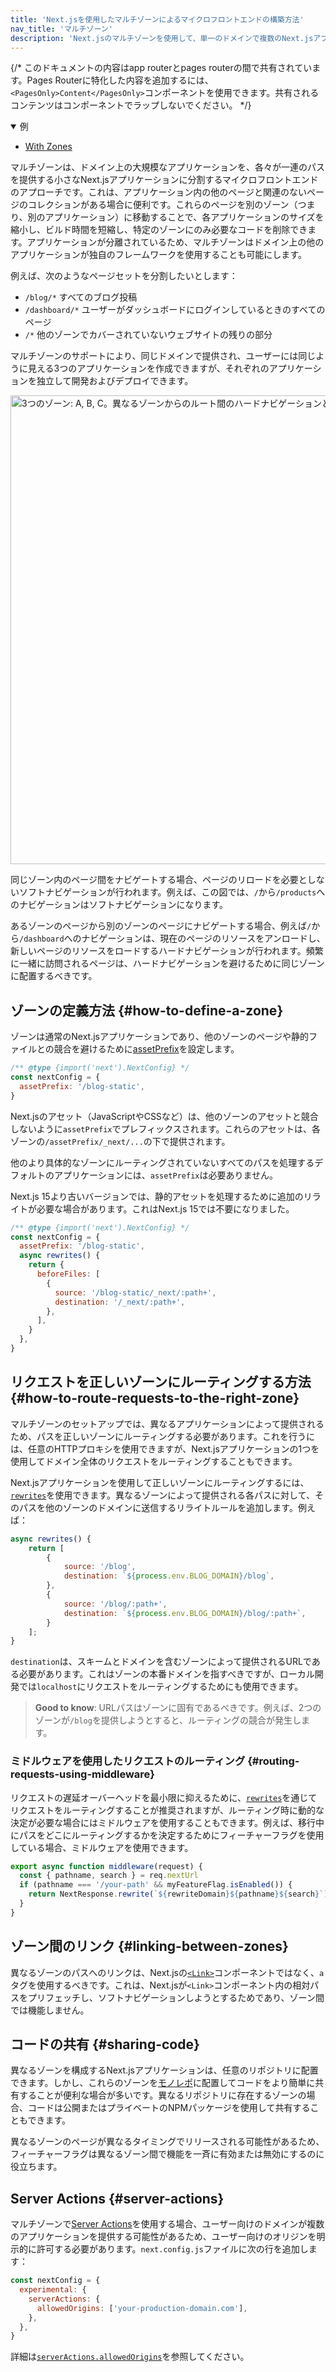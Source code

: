 ```yaml
---
title: 'Next.jsを使用したマルチゾーンによるマイクロフロントエンドの構築方法'
nav_title: 'マルチゾーン'
description: 'Next.jsのマルチゾーンを使用して、単一のドメインで複数のNext.jsアプリをデプロイする方法を学びます。'
---
```


{/* このドキュメントの内容はapp routerとpages routerの間で共有されています。Pages Routerに特化した内容を追加するには、`<PagesOnly>Content</PagesOnly>`コンポーネントを使用できます。共有されるコンテンツはコンポーネントでラップしないでください。 */}

<details open>
  <summary>例</summary>

- [With Zones](https://github.com/vercel/next.js/tree/canary/examples/with-zones)

</details>

マルチゾーンは、ドメイン上の大規模なアプリケーションを、各々が一連のパスを提供する小さなNext.jsアプリケーションに分割するマイクロフロントエンドのアプローチです。これは、アプリケーション内の他のページと関連のないページのコレクションがある場合に便利です。これらのページを別のゾーン（つまり、別のアプリケーション）に移動することで、各アプリケーションのサイズを縮小し、ビルド時間を短縮し、特定のゾーンにのみ必要なコードを削除できます。アプリケーションが分離されているため、マルチゾーンはドメイン上の他のアプリケーションが独自のフレームワークを使用することも可能にします。

例えば、次のようなページセットを分割したいとします：

- `/blog/*` すべてのブログ投稿
- `/dashboard/*` ユーザーがダッシュボードにログインしているときのすべてのページ
- `/*` 他のゾーンでカバーされていないウェブサイトの残りの部分

マルチゾーンのサポートにより、同じドメインで提供され、ユーザーには同じように見える3つのアプリケーションを作成できますが、それぞれのアプリケーションを独立して開発およびデプロイできます。

<Image
  alt="3つのゾーン: A, B, C。異なるゾーンからのルート間のハードナビゲーションと、同じゾーン内のルート間のソフトナビゲーションを示しています。"
  srcLight="/docs/light/multi-zones.png"
  srcDark="/docs/dark/multi-zones.png"
  width="1600"
  height="750"
/>

同じゾーン内のページ間をナビゲートする場合、ページのリロードを必要としないソフトナビゲーションが行われます。例えば、この図では、`/`から`/products`へのナビゲーションはソフトナビゲーションになります。

あるゾーンのページから別のゾーンのページにナビゲートする場合、例えば`/`から`/dashboard`へのナビゲーションは、現在のページのリソースをアンロードし、新しいページのリソースをロードするハードナビゲーションが行われます。頻繁に一緒に訪問されるページは、ハードナビゲーションを避けるために同じゾーンに配置するべきです。

## ゾーンの定義方法 {#how-to-define-a-zone}

ゾーンは通常のNext.jsアプリケーションであり、他のゾーンのページや静的ファイルとの競合を避けるために[assetPrefix](/docs/app/api-reference/config/next-config-js/assetPrefix)を設定します。

```js title="next.config.js"
/** @type {import('next').NextConfig} */
const nextConfig = {
  assetPrefix: '/blog-static',
}
```

Next.jsのアセット（JavaScriptやCSSなど）は、他のゾーンのアセットと競合しないように`assetPrefix`でプレフィックスされます。これらのアセットは、各ゾーンの`/assetPrefix/_next/...`の下で提供されます。

他のより具体的なゾーンにルーティングされていないすべてのパスを処理するデフォルトのアプリケーションには、`assetPrefix`は必要ありません。

Next.js 15より古いバージョンでは、静的アセットを処理するために追加のリライトが必要な場合があります。これはNext.js 15では不要になりました。

```js title="next.config.js"
/** @type {import('next').NextConfig} */
const nextConfig = {
  assetPrefix: '/blog-static',
  async rewrites() {
    return {
      beforeFiles: [
        {
          source: '/blog-static/_next/:path+',
          destination: '/_next/:path+',
        },
      ],
    }
  },
}
```

## リクエストを正しいゾーンにルーティングする方法 {#how-to-route-requests-to-the-right-zone}

マルチゾーンのセットアップでは、異なるアプリケーションによって提供されるため、パスを正しいゾーンにルーティングする必要があります。これを行うには、任意のHTTPプロキシを使用できますが、Next.jsアプリケーションの1つを使用してドメイン全体のリクエストをルーティングすることもできます。

Next.jsアプリケーションを使用して正しいゾーンにルーティングするには、[`rewrites`](/docs/app/api-reference/config/next-config-js/rewrites)を使用できます。異なるゾーンによって提供される各パスに対して、そのパスを他のゾーンのドメインに送信するリライトルールを追加します。例えば：

```js title="next.config.js"
async rewrites() {
    return [
        {
            source: '/blog',
            destination: `${process.env.BLOG_DOMAIN}/blog`,
        },
        {
            source: '/blog/:path+',
            destination: `${process.env.BLOG_DOMAIN}/blog/:path+`,
        }
    ];
}
```

`destination`は、スキームとドメインを含むゾーンによって提供されるURLである必要があります。これはゾーンの本番ドメインを指すべきですが、ローカル開発では`localhost`にリクエストをルーティングするためにも使用できます。

> **Good to know**: URLパスはゾーンに固有であるべきです。例えば、2つのゾーンが`/blog`を提供しようとすると、ルーティングの競合が発生します。

### ミドルウェアを使用したリクエストのルーティング {#routing-requests-using-middleware}

リクエストの遅延オーバーヘッドを最小限に抑えるために、[`rewrites`](/docs/app/api-reference/config/next-config-js/rewrites)を通じてリクエストをルーティングすることが推奨されますが、ルーティング時に動的な決定が必要な場合にはミドルウェアを使用することもできます。例えば、移行中にパスをどこにルーティングするかを決定するためにフィーチャーフラグを使用している場合、ミドルウェアを使用できます。

```js title="middleware.js"
export async function middleware(request) {
  const { pathname, search } = req.nextUrl
  if (pathname === '/your-path' && myFeatureFlag.isEnabled()) {
    return NextResponse.rewrite(`${rewriteDomain}${pathname}${search}`)
  }
}
```

## ゾーン間のリンク {#linking-between-zones}

異なるゾーンのパスへのリンクは、Next.jsの[`<Link>`](https://nextjs.org/docs/canary/pages/api-reference/components/link)コンポーネントではなく、`a`タグを使用するべきです。これは、Next.jsが`<Link>`コンポーネント内の相対パスをプリフェッチし、ソフトナビゲーションしようとするためであり、ゾーン間では機能しません。

## コードの共有 {#sharing-code}

異なるゾーンを構成するNext.jsアプリケーションは、任意のリポジトリに配置できます。しかし、これらのゾーンを[モノレポ](https://en.wikipedia.org/wiki/Monorepo)に配置してコードをより簡単に共有することが便利な場合が多いです。異なるリポジトリに存在するゾーンの場合、コードは公開またはプライベートのNPMパッケージを使用して共有することもできます。

異なるゾーンのページが異なるタイミングでリリースされる可能性があるため、フィーチャーフラグは異なるゾーン間で機能を一斉に有効または無効にするのに役立ちます。

<AppOnly>

## Server Actions {#server-actions}

マルチゾーンで[Server Actions](/docs/app/building-your-application/data-fetching/server-actions-and-mutations)を使用する場合、ユーザー向けのドメインが複数のアプリケーションを提供する可能性があるため、ユーザー向けのオリジンを明示的に許可する必要があります。`next.config.js`ファイルに次の行を追加します：

```js title="next.config.js"
const nextConfig = {
  experimental: {
    serverActions: {
      allowedOrigins: ['your-production-domain.com'],
    },
  },
}
```

詳細は[`serverActions.allowedOrigins`](/docs/app/api-reference/config/next-config-js/serverActions#allowedorigins)を参照してください。

</AppOnly>
